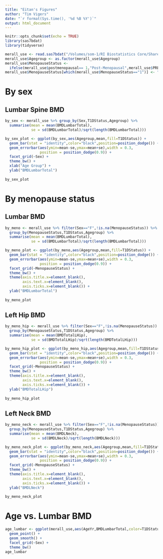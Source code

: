 ```yaml
---
title: "Eitan's Figures"
author: "Tim Vigers"
date: "`r format(Sys.time(), '%d %B %Y')`"
output: html_document
---
```


```r
knitr::opts_chunk$set(echo = TRUE)
library(sas7bdat)
library(tidyverse)
```

```r
merall_use <- read.sas7bdat("/Volumes/som-1/RI Biostatistics Core/Shared/Shared Projects/Laura/BDC/Projects/Janet Snell-Bergeon/BMD Lifespan/Data_raw/bmdlifespan.sas7bdat")
merall_use$Agegroup <- as.factor(merall_use$Agegroup)
merall_use$MenopauseStatus <- 
  ifelse(merall_use$postmenopausal== 1,"Post-Menopausal",merall_use$PREMENOPAUSAL)
merall_use$MenopauseStatus[which(merall_use$MenopauseStatus=="1")] <- "Pre-Menopausal"
```

# By sex

## Lumbar Spine BMD

```r
by_sex <- merall_use %>% group_by(Sex,T1DStatus,Agegroup) %>% 
  summarise(mean = mean(BMDLumbarTotal),
            se = sd(BMDLumbarTotal)/sqrt(length(BMDLumbarTotal)))

by_sex_plot <- ggplot(by_sex,aes(Agegroup,mean,fill=T1DStatus)) + 
  geom_bar(stat = "identity",color="black",position=position_dodge()) + 
  geom_errorbar(aes(ymin=mean-se,ymax=mean+se),width = 0.3,
                position = position_dodge(0.9)) +
  facet_grid(~Sex) +
  theme_bw() +
  xlab("Age Group") +
  ylab("BMDLumbarTotal")
  
by_sex_plot
```

# By menopause status

## Lumbar BMD

```r
by_meno <- merall_use %>% filter(Sex=="F",!is.na(MenopauseStatus)) %>% 
  group_by(MenopauseStatus,T1DStatus,Agegroup) %>% 
  summarise(mean = mean(BMDLumbarTotal),
            se = sd(BMDLumbarTotal)/sqrt(length(BMDLumbarTotal)))

by_meno_plot <- ggplot(by_meno,aes(Agegroup,mean,fill=T1DStatus)) + 
  geom_bar(stat = "identity",color="black",position=position_dodge()) + 
  geom_errorbar(aes(ymin=mean-se,ymax=mean+se),width = 0.3,
                position = position_dodge(0.9)) +
  facet_grid(~MenopauseStatus) +
  theme_bw() +
  theme(axis.title.x=element_blank(),
        axis.text.x=element_blank(),
        axis.ticks.x=element_blank()) +
  ylab("BMDLumbarTotal")
  
by_meno_plot
```

## Left Hip BMD

```r
by_meno_hip <- merall_use %>% filter(Sex=="F",!is.na(MenopauseStatus)) %>% 
  group_by(MenopauseStatus,T1DStatus,Agegroup) %>% 
  summarise(mean = mean(BMDTotalLHip),
            se = sd(BMDTotalLHip)/sqrt(length(BMDTotalLHip)))

by_meno_hip_plot <- ggplot(by_meno_hip,aes(Agegroup,mean,fill=T1DStatus)) + 
  geom_bar(stat = "identity",color="black",position=position_dodge()) + 
  geom_errorbar(aes(ymin=mean-se,ymax=mean+se),width = 0.3,
                position = position_dodge(0.9)) +
  facet_grid(~MenopauseStatus) +
  theme_bw() +
  theme(axis.title.x=element_blank(),
        axis.text.x=element_blank(),
        axis.ticks.x=element_blank()) +
  ylab("BMDTotalLHip")
  
by_meno_hip_plot
```

## Left Neck BMD

```r
by_meno_neck <- merall_use %>% filter(Sex=="F",!is.na(MenopauseStatus)) %>% 
  group_by(MenopauseStatus,T1DStatus,Agegroup) %>% 
  summarise(mean = mean(BMDLNeck),
            se = sd(BMDLNeck)/sqrt(length(BMDLNeck)))

by_meno_neck_plot <- ggplot(by_meno_neck,aes(Agegroup,mean,fill=T1DStatus)) + 
  geom_bar(stat = "identity",color="black",position=position_dodge()) + 
  geom_errorbar(aes(ymin=mean-se,ymax=mean+se),width = 0.3,
                position = position_dodge(0.9)) +
  facet_grid(~MenopauseStatus) +
  theme_bw() +
  theme(axis.title.x=element_blank(),
        axis.text.x=element_blank(),
        axis.ticks.x=element_blank()) +
  ylab("BMDLNeck")
  
by_meno_neck_plot
```

# Age vs. Lumbar BMD

```r
age_lumbar <- ggplot(merall_use,aes(AgeYr,BMDLumbarTotal,color=T1DStatus))+
  geom_point() +
  geom_smooth() +
  facet_grid(~Sex) +
  theme_bw()
age_lumbar
```